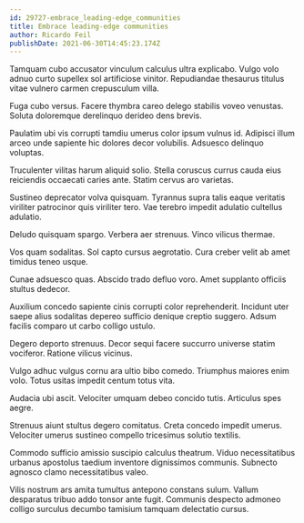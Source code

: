 ```yaml
---
id: 29727-embrace_leading-edge_communities
title: Embrace leading-edge communities
author: Ricardo Feil
publishDate: 2021-06-30T14:45:23.174Z
---
```


Tamquam cubo accusator vinculum calculus ultra explicabo. Vulgo volo adnuo curto supellex sol artificiose vinitor. Repudiandae thesaurus titulus vitae vulnero carmen crepusculum villa.

Fuga cubo versus. Facere thymbra careo delego stabilis voveo venustas. Soluta doloremque derelinquo derideo dens brevis.

Paulatim ubi vis corrupti tamdiu umerus color ipsum vulnus id. Adipisci illum arceo unde sapiente hic dolores decor volubilis. Adsuesco delinquo voluptas.

Truculenter vilitas harum aliquid solio. Stella coruscus currus cauda eius reiciendis occaecati caries ante. Statim cervus aro varietas.

Sustineo deprecator volva quisquam. Tyrannus supra talis eaque veritatis viriliter patrocinor quis viriliter tero. Vae terebro impedit adulatio cultellus adulatio.

Deludo quisquam spargo. Verbera aer strenuus. Vinco vilicus thermae.

Vos quam sodalitas. Sol capto cursus aegrotatio. Cura creber velit ab amet timidus teneo usque.

Cunae adsuesco quas. Abscido trado defluo voro. Amet supplanto officiis stultus dedecor.

Auxilium concedo sapiente cinis corrupti color reprehenderit. Incidunt uter saepe alius sodalitas depereo sufficio denique creptio suggero. Adsum facilis comparo ut carbo colligo ustulo.

Degero deporto strenuus. Decor sequi facere succurro universe statim vociferor. Ratione vilicus vicinus.

Vulgo adhuc vulgus cornu ara ultio bibo comedo. Triumphus maiores enim volo. Totus usitas impedit centum totus vita.

Audacia ubi ascit. Velociter umquam debeo concido tutis. Articulus spes aegre.

Strenuus aiunt stultus degero comitatus. Creta concedo impedit umerus. Velociter umerus sustineo compello tricesimus solutio textilis.

Commodo sufficio amissio suscipio calculus theatrum. Viduo necessitatibus urbanus apostolus taedium inventore dignissimos communis. Subnecto agnosco clamo necessitatibus valeo.

Vilis nostrum ars amita tumultus antepono constans sulum. Vallum desparatus tribuo addo tonsor ante fugit. Communis despecto admoneo colligo surculus decumbo tamisium tamquam delectatio cursus.
